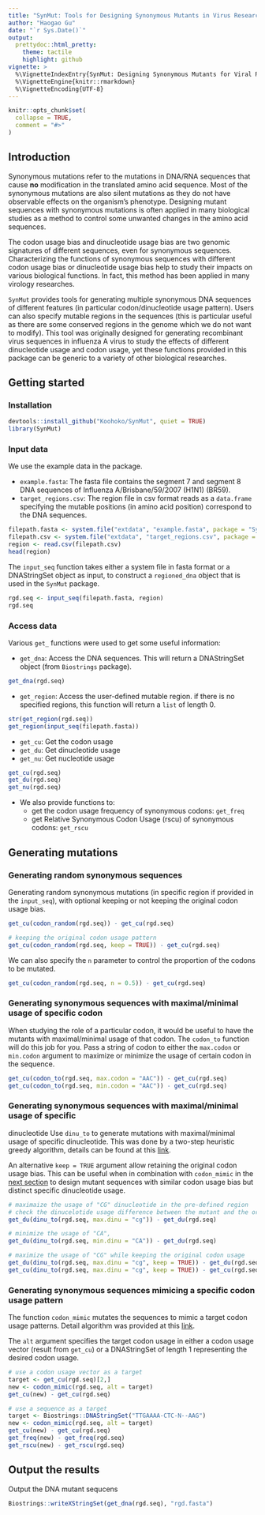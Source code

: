 ```yaml
---
title: "SynMut: Tools for Designing Synonymous Mutants in Virus Research"
author: "Haogao Gu"
date: "`r Sys.Date()`"
output: 
  prettydoc::html_pretty:
    theme: tactile
    highlight: github
vignette: >
  %\VignetteIndexEntry{SynMut: Designing Synonymous Mutants for Viral Research}
  %\VignetteEngine{knitr::rmarkdown}
  %\VignetteEncoding{UTF-8}
---
```


```r
knitr::opts_chunk$set(
  collapse = TRUE,
  comment = "#>"
)
```

## Introduction
Synonymous mutations refer to the mutations in DNA/RNA sequences that cause
__no__ modification in the translated amino acid sequence. Most of the
synonymous mutations are also silent mutations as they do not have observable
effects on the organism's phenotype. Designing mutant sequences with synonymous
mutations is often applied in many biological studies as a method to control
some unwanted changes in the amino acid sequences.

The codon usage bias and dinucleotide usage bias are two genomic signatures of
different sequences, even for synonymous sequences. Characterizing the functions
of synonymous sequences with different codon usage bias or dinucleotide usage
bias help to study their impacts on various biological functions. In fact, this 
method has been applied in many virology researches.

`SynMut` provides tools for generating multiple synonymous DNA sequences of
different features (in particular codon/dinucleotide usage pattern). Users can
also specify mutable regions in the sequences (this is particular useful as
there are some conserved regions in the genome which we do not want to modify).
This tool was originally designed for generating recombinant virus sequences in
influenza A virus to study the effects of different dinucleotide usage and codon
usage, yet these functions provided in this package can be generic to a variety of
other biological researches.

## Getting started
### Installation
```r
devtools::install_github("Koohoko/SynMut", quiet = TRUE)
library(SynMut)
```

### Input data

We use the example data in the package. 

* `example.fasta`: The fasta file contains the segment 7 and segment 8 DNA
sequences of Influenza A/Brisbane/59/2007 (H1N1) (BR59).
* `target_regions.csv`: The region file in csv format reads as a `data.frame`
specifying the mutable positions (in amino acid position) correspond to the DNA
sequences.

```r
filepath.fasta <- system.file("extdata", "example.fasta", package = "SynMut")
filepath.csv <- system.file("extdata", "target_regions.csv", package = "SynMut")
region <- read.csv(filepath.csv)
head(region)
```

The `input_seq` function takes either a system file in fasta format or a
DNAStringSet object as input, to construct a `regioned_dna` object that is used
in the `SynMut` package.

```r
rgd.seq <- input_seq(filepath.fasta, region)
rgd.seq
```

### Access data
Various `get_` functions were used to get some useful information:

* `get_dna`: Access the DNA sequences. This will return a DNAStringSet object
(from `Biostrings` package).

```r
get_dna(rgd.seq)
```

* `get_region`: Access the user-defined mutable region. if there is no specified
regions, this function will return a `list` of length 0.

```r
str(get_region(rgd.seq))
get_region(input_seq(filepath.fasta))
```

* `get_cu`: Get the codon usage
* `get_du`: Get dinucleotide usage
* `get_nu`: Get nucleotide usage

```r
get_cu(rgd.seq)
get_du(rgd.seq)
get_nu(rgd.seq)
```

* We also provide functions to: 
    - get the codon usage frequency of synonymous codons: `get_freq`
    - get Relative Synonymous Codon Usage (rscu) of synonymous codons: `get_rscu`

## Generating mutations
### Generating random synonymous sequences

Generating random synonymous mutations (in specific region if provided in the
`input_seq`), with optional keeping or not keeping the original codon usage
bias.

```r
get_cu(codon_random(rgd.seq)) - get_cu(rgd.seq)

# keeping the original codon usage pattern
get_cu(codon_random(rgd.seq, keep = TRUE)) - get_cu(rgd.seq)
```

We can also specify the `n` parameter to control the proportion of the codons to
be mutated.

```r
get_cu(codon_random(rgd.seq, n = 0.5)) - get_cu(rgd.seq)
```

### Generating synonymous sequences with maximal/minimal usage of specific codon

When studying the role of a particular codon, it would be useful to have
the mutants with maximal/minimal usage of that codon. The `codon_to` function
will do this job for you. Pass a string of codon to either the `max.codon` or
`min.codon` argument to maximize or minimize the usage of certain codon in the 
sequence.

```r
get_cu(codon_to(rgd.seq, max.codon = "AAC")) - get_cu(rgd.seq)
get_cu(codon_to(rgd.seq, min.codon = "AAC")) - get_cu(rgd.seq)
```

### Generating synonymous sequences with maximal/minimal usage of specific
dinucleotide 
Use `dinu_to` to generate mutations with maximal/minimal usage of specific 
dinucleotide. This was done by a two-step heuristic greedy algorithm, details 
can be found at this [link](https://koohoko.github.io/SynMut/algorithm.html).

An alternative `keep = TRUE` argument allow retaining the original codon usage
bias. This can be useful when in combination with `codon_mimic` in the [next
section](#codon_mimic) to design mutant sequences with similar codon usage bias
but distinct specific dinucleotide usage.

```r
# maximaize the usage of "CG" dinucleotide in the pre-defined region
# check the dinucelotide usage difference between the mutant and the original
get_du(dinu_to(rgd.seq, max.dinu = "cg")) - get_du(rgd.seq)

# minimize the usage of "CA",
get_du(dinu_to(rgd.seq, min.dinu = "CA")) - get_du(rgd.seq)

# maximize the usage of "CG" while keeping the original codon usage
get_du(dinu_to(rgd.seq, max.dinu = "cg", keep = TRUE)) - get_du(rgd.seq)
get_cu(dinu_to(rgd.seq, max.dinu = "cg", keep = TRUE)) - get_cu(rgd.seq)

```

### Generating synonymous sequences mimicing a specific codon usage pattern {#codon_mimic}

The function `codon_mimic` mutates the sequences to mimic a target codon usage 
patterns. Detail algorithm was provided at this [link](https://koohoko.github.io/SynMut/algorithm.html).

The `alt` argument specifies the target codon usage in either a codon usage 
vector (result from `get_cu`) or a DNAStringSet of length 1 representing the 
desired codon usage.

```R
# use a codon usage vector as a target
target <- get_cu(rgd.seq)[2,]
new <- codon_mimic(rgd.seq, alt = target)
get_cu(new) - get_cu(rgd.seq)

# use a sequence as a target
target <- Biostrings::DNAStringSet("TTGAAAA-CTC-N--AAG")
new <- codon_mimic(rgd.seq, alt = target)
get_cu(new) - get_cu(rgd.seq)
get_freq(new) - get_freq(rgd.seq)
get_rscu(new) - get_rscu(rgd.seq)

```

## Output the results

Output the DNA mutant sequcens
```r
Biostrings::writeXStringSet(get_dna(rgd.seq), "rgd.fasta")
```









